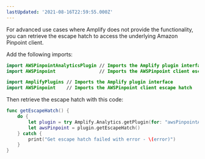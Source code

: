 ```yaml
---
lastUpdated: '2021-08-16T22:59:55.000Z'
---
```

For advanced use cases where Amplify does not provide the functionality, you can retrieve the escape hatch to access the underlying Amazon Pinpoint client.

Add the following imports:

<BlockSwitcher>

<Block name="Swift Package Manager">

```swift
import AWSPinpointAnalyticsPlugin // Imports the Amplify plugin interface
import AWSPinpoint                // Imports the AWSPinpoint client escape hatch
```

</Block>

<Block name="CocoaPods">

```swift
import AmplifyPlugins // Imports the Amplify plugin interface
import AWSPinpoint    // Imports the AWSPinpoint client escape hatch
```

</Block>

</BlockSwitcher>

Then retrieve the escape hatch with this code:

```swift
func getEscapeHatch() {
    do {
        let plugin = try Amplify.Analytics.getPlugin(for: "awsPinpointAnalyticsPlugin") as! AWSPinpointAnalyticsPlugin
        let awsPinpoint = plugin.getEscapeHatch()
    } catch {
        print("Get escape hatch failed with error - \(error)")
    }
}
```
